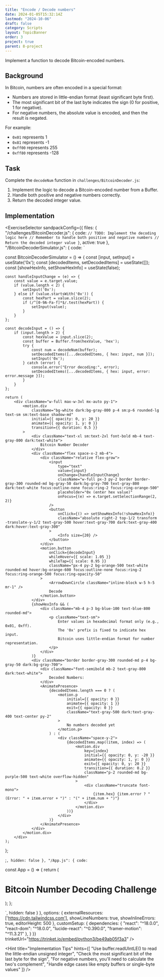 ```yaml
---
title: "Encode / Decode numbers"
date: 2024-01-05T15:32:14Z
lastmod: "2024-10-06"
draft: false
category: Scripts
layout: TopicBanner
order: 3
project: true
parent: 8-project
---
```


Implement a function to decode Bitcoin-encoded numbers.

## Background

In Bitcoin, numbers are often encoded in a special format:

-   Numbers are stored in little-endian format (least significant byte first).
-   The most significant bit of the last byte indicates the sign (0 for positive, 1 for negative).
-   For negative numbers, the absolute value is encoded, and then the result is negated.

For example:

-   `0x01` represents 1
-   `0x81` represents -1
-   `0xff00` represents 255
-   `0xff80` represents -128

## Task

Complete the `decodeNum` function in `challenges/BitcoinDecoder.js`:

1. Implement the logic to decode a Bitcoin-encoded number from a Buffer.
2. Handle both positive and negative numbers correctly.
3. Return the decoded integer value.

## Implementation

<ExerciseSelector
  sandpackConfig={{
    files: {
      "/challenges/BitcoinDecoder.js": {
        code: `
    // TODO: Implement the decoding logic here
    // Remember to handle both positive and negative numbers
    // Return the decoded integer value
}
`,
        active: true
      },
      "/BitcoinDecoderSimulator.js": {
        code: `

const BitcoinDecoderSimulator = () => {
const [input, setInput] = useState('0x');
const [decodedItems, setDecodedItems] = useState([]);
const [showHexInfo, setShowHexInfo] = useState(false);

    const handleInputChange = (e) => {
        const value = e.target.value;
        if (value.length < 2) {
            setInput('0x');
        } else if (value.startsWith('0x')) {
            const hexPart = value.slice(2);
            if (/^[0-9A-Fa-f]*$/.test(hexPart)) {
                setInput(value);
            }
        }
    };

    const decodeInput = () => {
        if (input.length > 2) {
            const hexValue = input.slice(2);
            const buffer = Buffer.from(hexValue, 'hex');
            try {
                const num = decodeNum(buffer);
                setDecodedItems([...decodedItems, { hex: input, num }]);
                setInput('0x');
            } catch (error) {
                console.error("Error decoding:", error);
                setDecodedItems([...decodedItems, { hex: input, error: error.message }]);
            }
        }
    };

    return (
        <div className="w-full max-w-3xl mx-auto py-1">
            <motion.div
                className="bg-white dark:bg-gray-800 p-4 sm:p-6 rounded-lg text-sm sm:text-base shadow-md"
                initial={{ opacity: 0, y: 20 }}
                animate={{ opacity: 1, y: 0 }}
                transition={{ duration: 0.5 }}
            >
                <div className="text-xl sm:text-2xl font-bold mb-4 text-gray-800 dark:text-white">
                    Bitcoin Number Decoder
                </div>
                <div className="flex space-x-2 mb-4">
                    <div className="relative flex-grow">
                        <input
                            type="text"
                            value={input}
                            onChange={handleInputChange}
                            className="w-full px-3 py-2 border border-gray-300 rounded-md bg-gray-50 dark:bg-gray-700 text-gray-800 dark:text-white focus:outline-none focus:ring-2 focus:ring-orange-500"
                            placeholder="0x (enter hex value)"
                            onFocus={(e) => e.target.setSelectionRange(2, 2)}
                        />
                        <button
                            onClick={() => setShowHexInfo(!showHexInfo)}
                            className="absolute right-2 top-1/2 transform -translate-y-1/2 text-gray-500 hover:text-gray-700 dark:text-gray-400 dark:hover:text-gray-300"
                        >
                            <Info size={20} />
                        </button>
                    </div>
                    <motion.button
                        onClick={decodeInput}
                        whileHover={{ scale: 1.05 }}
                        whileTap={{ scale: 0.95 }}
                        className="px-4 py-2 bg-orange-500 text-white rounded-md hover:bg-orange-600 focus:outline-none focus:ring-2 focus:ring-orange-500 focus:ring-opacity-50"
                    >
                        <ArrowDownCircle className="inline-block w-5 h-5 mr-1" />
                        Decode
                    </motion.button>
                </div>
                {showHexInfo && (
                    <div className="mb-4 p-3 bg-blue-100 text-blue-800 rounded-md">
                        <p className="text-sm">
                            Enter values in hexadecimal format only (e.g., 0x01, 0xff).
                            The '0x' prefix is fixed to indicate hex input.
                            Bitcoin uses little-endian format for number representation.
                        </p>
                    </div>
                )}
                <div className="border border-gray-300 rounded-md p-4 bg-gray-50 dark:bg-gray-700">
                    <div className="font-semibold mb-2 text-gray-800 dark:text-white">
                        Decoded Numbers:
                    </div>
                    <AnimatePresence>
                        {decodedItems.length === 0 ? (
                            <motion.p
                                initial={{ opacity: 0 }}
                                animate={{ opacity: 1 }}
                                exit={{ opacity: 0 }}
                                className="text-gray-500 dark:text-gray-400 text-center py-2"
                            >
                                No numbers decoded yet
                            </motion.p>
                        ) : (
                            <div className="space-y-2">
                                {decodedItems.map((item, index) => (
                                    <motion.div
                                        key={index}
                                        initial={{ opacity: 0, y: -20 }}
                                        animate={{ opacity: 1, y: 0 }}
                                        exit={{ opacity: 0, y: 20 }}
                                        transition={{ duration: 0.2 }}
                                        className="p-2 rounded-md bg-purple-500 text-white overflow-hidden"
                                    >
                                        <div className="truncate font-mono">
                                            {item.hex} {item.error ? "(Error: " + item.error + ")" : "(" + item.num + ")"}
                                        </div>
                                    </motion.div>
                                ))}
                            </div>
                        )}
                    </AnimatePresence>
                </div>
            </motion.div>
        </div>
    );

};

;`,
        hidden: false
      },
      "/App.js": {
        code: `

const App = () => {
return (

<div className="p-4">
    <h1 className="text-2xl font-bold mb-4">
        Bitcoin Number Decoding Challenge
    </h1>
    <BitcoinDecoderSimulator />
</div>
); };

`,
        hidden: false
      }
    },
    options: {
      externalResources: ['https://cdn.tailwindcss.com'],
      showLineNumbers: true,
      showInlineErrors: true,
      editorHeight: 500
    },
    customSetup: {
      dependencies: {
        "react": "^18.0.0",
        "react-dom": "^18.0.0",
        "lucide-react": "^0.390.0",
        "framer-motion": "^11.3.21"
      },
    }
  }}
  trinketUrl="https://trinket.io/embed/python3/be49ab05f3a3"
/>

<Hint
    title="Implementation Tips"
    hints={[
        "Use buffer.readUIntLE() to read the little-endian unsigned integer",
        "Check the most significant bit of the last byte for the sign",
        "For negative numbers, you'll need to calculate the two's complement",
        "Handle edge cases like empty buffers or single-byte values"
    ]}
/>
